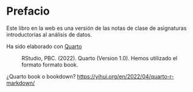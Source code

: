 # Prefacio {.unnumbered}

Este libro en la web es una versión de las notas de clase de asignaturas introductorias al análisis de datos.

Ha sido elaborado con [Quarto](https://quarto.org/)

:   RStudio, PBC. (2022). Quarto (Version 1.0). Hemos utilizado el formato formato book.

¿Quarto book o bookdown? <https://yihui.org/en/2022/04/quarto-r-markdown/>
